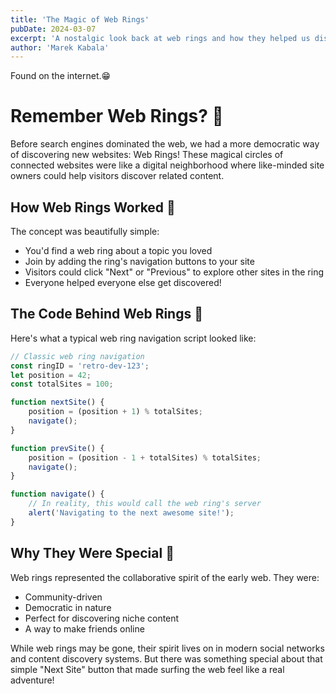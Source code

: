 ```yaml
---
title: 'The Magic of Web Rings'
pubDate: 2024-03-07
excerpt: 'A nostalgic look back at web rings and how they helped us discover new websites in the 90s.'
author: 'Marek Kabala'
---
```


Found on the internet.😁

# Remember Web Rings? 💫

Before search engines dominated the web, we had a more democratic way of discovering new websites: Web Rings! These magical circles of connected websites were like a digital neighborhood where like-minded site owners could help visitors discover related content.

## How Web Rings Worked 🔄

The concept was beautifully simple:

- You'd find a web ring about a topic you loved
- Join by adding the ring's navigation buttons to your site
- Visitors could click "Next" or "Previous" to explore other sites in the ring
- Everyone helped everyone else get discovered!

## The Code Behind Web Rings 💾

Here's what a typical web ring navigation script looked like:

```js
// Classic web ring navigation
const ringID = 'retro-dev-123';
let position = 42;
const totalSites = 100;

function nextSite() {
	position = (position + 1) % totalSites;
	navigate();
}

function prevSite() {
	position = (position - 1 + totalSites) % totalSites;
	navigate();
}

function navigate() {
	// In reality, this would call the web ring's server
	alert('Navigating to the next awesome site!');
}
```

## Why They Were Special 🌟

Web rings represented the collaborative spirit of the early web. They were:

- Community-driven
- Democratic in nature
- Perfect for discovering niche content
- A way to make friends online

While web rings may be gone, their spirit lives on in modern social networks and content discovery systems. But there was something special about that simple "Next Site" button that made surfing the web feel like a real adventure!
